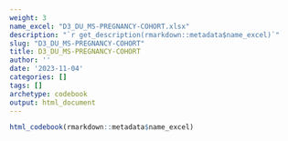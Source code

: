```yaml
---
weight: 3
name_excel: "D3_DU_MS-PREGNANCY-COHORT.xlsx"
description: "`r get_description(rmarkdown::metadata$name_excel)`"
slug: "D3_DU_MS-PREGNANCY-COHORT"
title: D3_DU_MS-PREGNANCY-COHORT
author: ''
date: '2023-11-04'
categories: []
tags: []
archetype: codebook
output: html_document
---
```


```r
html_codebook(rmarkdown::metadata$name_excel)
```
